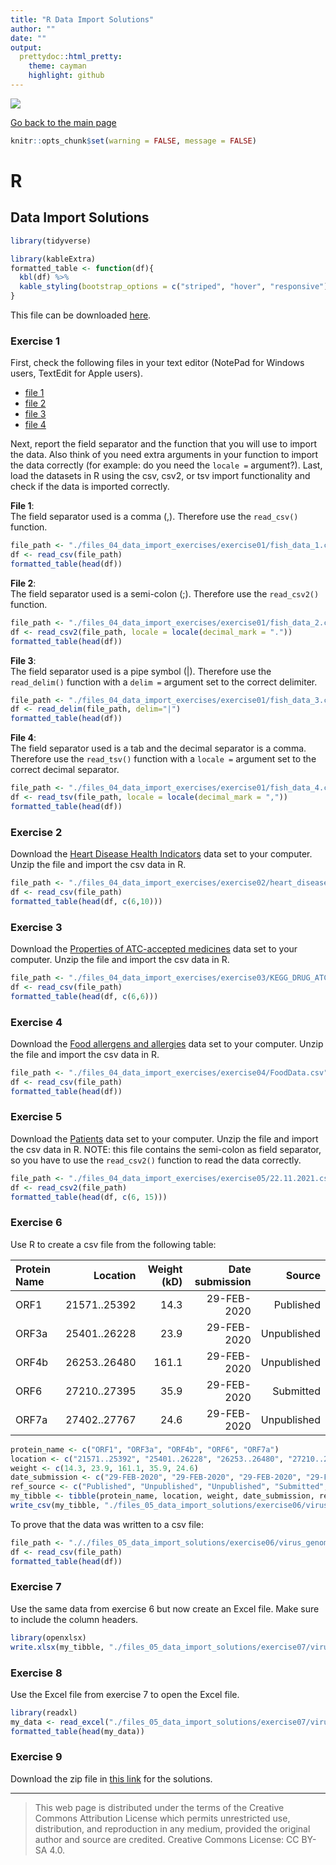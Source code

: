 ```yaml
---
title: "R Data Import Solutions"
author: ""
date: ""
output: 
  prettydoc::html_pretty:
    theme: cayman
    highlight: github
---
```


![](../hanze/hanze.png)

[Go back to the main page](../index.html)

```r
knitr::opts_chunk$set(warning = FALSE, message = FALSE) 
```

# R

## Data Import Solutions

```r
library(tidyverse)
```

```r
library(kableExtra)
formatted_table <- function(df){
  kbl(df) %>%
  kable_styling(bootstrap_options = c("striped", "hover", "responsive"))
}
```

This file can be downloaded [here](./R_05_data_import_solutions.Rmd).

### Exercise 1

First, check the following files in your text editor (NotePad for Windows users, TextEdit for Apple users). 

- [file 1](./files_04_data_import_exercises/exercise01/fish_data_1.csv)  
- [file 2](./files_04_data_import_exercises/exercise01/fish_data_2.csv)  
- [file 3](./files_04_data_import_exercises/exercise01/fish_data_3.csv)  
- [file 4](./files_04_data_import_exercises/exercise01/fish_data_4.csv)  

Next, report the field separator and the function that you will use to import the data. Also think of you need extra arguments in your function to import the data correctly (for example: do you need the `locale =` argument?).
Last, load the datasets in R using the csv, csv2, or tsv import functionality and check if the data is imported correctly.

**File 1**:  
The field separator used is a comma (,). Therefore use the `read_csv()` function.
```r
file_path <- "./files_04_data_import_exercises/exercise01/fish_data_1.csv"
df <- read_csv(file_path)
formatted_table(head(df)) 
```



**File 2**:  
The field separator used is a semi-colon (;). Therefore use the `read_csv2()` function.
```r
file_path <- "./files_04_data_import_exercises/exercise01/fish_data_2.csv"
df <- read_csv2(file_path, locale = locale(decimal_mark = "."))
formatted_table(head(df))
```



**File 3**:  
The field separator used is a pipe symbol (|). Therefore use the `read_delim()` function with a `delim =` argument set to the correct delimiter.
```r
file_path <- "./files_04_data_import_exercises/exercise01/fish_data_3.csv"
df <- read_delim(file_path, delim="|")
formatted_table(head(df))
```


**File 4**:  
The field separator used is a tab and the decimal separator is a comma. Therefore use the `read_tsv()` function with a `locale =` argument set to the correct decimal separator.

```r
file_path <- "./files_04_data_import_exercises/exercise01/fish_data_4.csv"
df <- read_tsv(file_path, locale = locale(decimal_mark = ","))
formatted_table(head(df))
```


### Exercise 2

Download the [Heart Disease Health Indicators](https://www.kaggle.com/datasets/alexteboul/heart-disease-health-indicators-dataset) data set to your computer.
Unzip the file and import the csv data in R.

```r
file_path <- "./files_04_data_import_exercises/exercise02/heart_disease_health_indicators_BRFSS2015.csv"
df <- read_csv(file_path)
formatted_table(head(df, c(6,10)))
```



### Exercise 3

Download the [Properties of ATC-accepted medicines](https://www.kaggle.com/datasets/tonibois/properties-of-atc-accepted-medicines) data set to your computer.
Unzip the file and import the csv data in R.

```r
file_path <- "./files_04_data_import_exercises/exercise03/KEGG_DRUG_ATC_PROPERTIES_PED_FP.csv"
df <- read_csv(file_path)
formatted_table(head(df, c(6,6)))
```


### Exercise 4

Download the [Food allergens and allergies](https://www.kaggle.com/datasets/boltcutters/food-allergens-and-allergies) data set to your computer.
Unzip the file and import the csv data in R.

```r
file_path <- "./files_04_data_import_exercises/exercise04/FoodData.csv"
df <- read_csv(file_path)
formatted_table(head(df))
```

### Exercise 5

Download the [Patients](https://www.kaggle.com/datasets/ouzkoca/patients) data set to your computer.
Unzip the file and import the csv data in R.
NOTE: this file contains the semi-colon as field separator, so you have to use the `read_csv2()` function to read the data correctly.

```r
file_path <- "./files_04_data_import_exercises/exercise05/22.11.2021.csv"
df <- read_csv2(file_path)
formatted_table(head(df, c(6, 15)))
```

### Exercise 6

Use R to create a csv file from the following table:

|Protein Name |Location       |Weight (kD)|Date submission |Source       |
|:------------|--------------:|----------:|---------------:|------------:|
| ORF1        | 21571..25392  | 14.3      | 29-FEB-2020    | Published   |
| ORF3a       | 25401..26228  | 23.9      | 29-FEB-2020    | Unpublished |
| ORF4b       | 26253..26480  | 161.1     | 29-FEB-2020    | Unpublished |
| ORF6        | 27210..27395  | 35.9      | 29-FEB-2020    | Submitted   |
| ORF7a       | 27402..27767  | 24.6      | 29-FEB-2020    | Unpublished |


```r
protein_name <- c("ORF1", "ORF3a", "ORF4b", "ORF6", "ORF7a")
location <- c("21571..25392", "25401..26228", "26253..26480", "27210..27395", "27402..27767") 
weight <- c(14.3, 23.9, 161.1, 35.9, 24.6)
date_submission <- c("29-FEB-2020", "29-FEB-2020", "29-FEB-2020", "29-FEB-2020", "29-FEB-2020")
ref_source <- c("Published", "Unpublished", "Unpublished", "Submitted", "Unpublished")
my_tibble <- tibble(protein_name, location, weight, date_submission, ref_source)
write_csv(my_tibble, "./files_05_data_import_solutions/exercise06/virus_genome.csv")
```

To prove that the data was written to a csv file:

```r
file_path <- "././files_05_data_import_solutions/exercise06/virus_genome.csv"
df <- read_csv(file_path)
formatted_table(head(df))
```

### Exercise 7

Use the same data from exercise 6 but now create an Excel file. Make sure to include the column headers.

```r
library(openxlsx)
write.xlsx(my_tibble, "./files_05_data_import_solutions/exercise07/virus_genome.xlsx", colNames = TRUE)
```


### Exercise 8

Use the Excel file from exercise 7 to open the Excel file.

```r
library(readxl)
my_data <- read_excel("./files_05_data_import_solutions/exercise07/virus_genome.xlsx")
formatted_table(head(my_data))
```


### Exercise 9


Download the zip file in [this link](./files_05_data_import_solutions/exercise09/read_data_solutions.zip) for the solutions.  

---


>This web page is distributed under the terms of the Creative Commons Attribution License which permits unrestricted use, distribution, and reproduction in any medium, provided the original author and source are credited.
>Creative Commons License: CC BY-SA 4.0.

